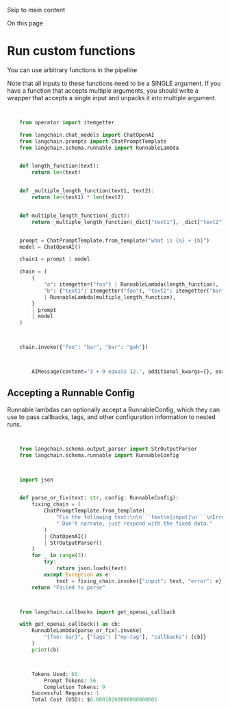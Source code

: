 

Skip to main content

On this page

# Run custom functions

You can use arbitrary functions in the pipeline

Note that all inputs to these functions need to be a SINGLE argument. If you have a function that accepts multiple arguments, you should write a wrapper that accepts a single input and unpacks it into
multiple argument.

```python


    from operator import itemgetter

    from langchain.chat_models import ChatOpenAI
    from langchain.prompts import ChatPromptTemplate
    from langchain.schema.runnable import RunnableLambda


    def length_function(text):
        return len(text)


    def _multiple_length_function(text1, text2):
        return len(text1) * len(text2)


    def multiple_length_function(_dict):
        return _multiple_length_function(_dict["text1"], _dict["text2"])


    prompt = ChatPromptTemplate.from_template("what is {a} + {b}")
    model = ChatOpenAI()

    chain1 = prompt | model

    chain = (
        {
            "a": itemgetter("foo") | RunnableLambda(length_function),
            "b": {"text1": itemgetter("foo"), "text2": itemgetter("bar")}
            | RunnableLambda(multiple_length_function),
        }
        | prompt
        | model
    )


```

```python


    chain.invoke({"foo": "bar", "bar": "gah"})


```

```python


        AIMessage(content='3 + 9 equals 12.', additional_kwargs={}, example=False)


```

## Accepting a Runnable Config​

Runnable lambdas can optionally accept a RunnableConfig, which they can use to pass callbacks, tags, and other configuration information to nested runs.

```python


    from langchain.schema.output_parser import StrOutputParser
    from langchain.schema.runnable import RunnableConfig


```

```python


    import json


    def parse_or_fix(text: str, config: RunnableConfig):
        fixing_chain = (
            ChatPromptTemplate.from_template(
                "Fix the following text:\n\n```text\n{input}\n```\nError: {error}"
                " Don't narrate, just respond with the fixed data."
            )
            | ChatOpenAI()
            | StrOutputParser()
        )
        for _ in range(3):
            try:
                return json.loads(text)
            except Exception as e:
                text = fixing_chain.invoke({"input": text, "error": e}, config)
        return "Failed to parse"


```

```python


    from langchain.callbacks import get_openai_callback

    with get_openai_callback() as cb:
        RunnableLambda(parse_or_fix).invoke(
            "{foo: bar}", {"tags": ["my-tag"], "callbacks": [cb]}
        )
        print(cb)


```

```python


        Tokens Used: 65
            Prompt Tokens: 56
            Completion Tokens: 9
        Successful Requests: 1
        Total Cost (USD): $0.00010200000000000001



```
